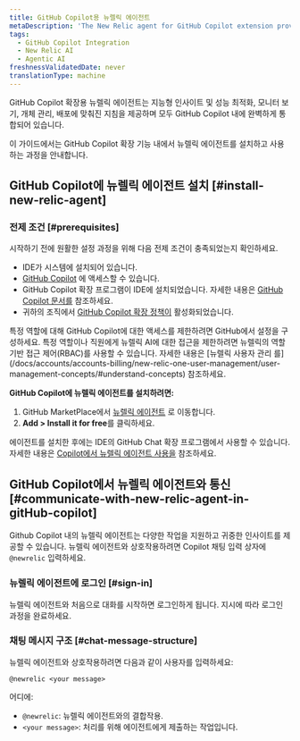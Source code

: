 ```yaml
---
title: GitHub Copilot용 뉴렐릭 에이전트
metaDescription: 'The New Relic agent for GitHub Copilot extension provides intelligent insights and guidance tailored to optimize application performance, monitor infrastructure, and manage deployments—all seamlessly integrated within GitHub Copilot.'
tags:
  - GitHub Copilot Integration
  - New Relic AI
  - Agentic AI
freshnessValidatedDate: never
translationType: machine
---
```


GitHub Copilot 확장용 뉴렐릭 에이전트는 지능형 인사이트 및 성능 최적화, 모니터 보기, 개체 관리, 배포에 맞춰진 지침을 제공하며 모두 GitHub Copilot 내에 완벽하게 통합되어 있습니다.

이 가이드에서는 GitHub Copilot 확장 기능 내에서 뉴렐릭 에이전트를 설치하고 사용하는 과정을 안내합니다.

## GitHub Copilot에 뉴렐릭 에이전트 설치 [#install-new-relic-agent]

### 전제 조건 [#prerequisites]

시작하기 전에 원활한 설정 과정을 위해 다음 전제 조건이 충족되었는지 확인하세요.

* IDE가 시스템에 설치되어 있습니다.
* [GitHub Copilot](https://github.com/features/copilot) 에 액세스할 수 있습니다.
* GitHub Copilot 확장 프로그램이 IDE에 설치되었습니다. 자세한 내용은 [GitHub Copilot 문서를](https://docs.github.com/en/copilot/managing-copilot/configure-personal-settings/installing-the-github-copilot-extension-in-your-environment) 참조하세요.
* 귀하의 조직에서 [GitHub Copilot 확장 정책이](https://docs.github.com/en/enterprise-cloud@latest/copilot/managing-copilot/managing-github-copilot-in-your-organization/managing-policies-for-copilot-in-your-organization#setting-a-policy-for-github-copilot-extensions-in-your-organization) 활성화되었습니다.

<Callout variant="tip" title="팁">
  특정 역할에 대해 GitHub Copilot에 대한 액세스를 제한하려면 GitHub에서 설정을 구성하세요. 특정 역할이나 직원에게 뉴렐릭 AI에 대한 접근을 제한하려면 뉴렐릭의 역할 기반 접근 제어(RBAC)를 사용할 수 있습니다. 자세한 내용은 [뉴렐릭 사용자 관리 를](/docs/accounts/accounts-billing/new-relic-one-user-management/user-management-concepts/#understand-concepts) 참조하세요.
</Callout>

**GitHub Copilot에 뉴렐릭 에이전트를 설치하려면:**

1. GitHub MarketPlace에서 [뉴렐릭 에이전트](https://github.com/marketplace/newrelic-copilot-extension) 로 이동합니다.
2. **Add &gt; Install it for free**를 클릭하세요.

에이전트를 설치한 후에는 IDE의 GitHub Chat 확장 프로그램에서 사용할 수 있습니다. 자세한 내용은 [Copilot에서 뉴렐릭 에이전트 사용을](#communicate-with-new-relic-agent-in-gitHub-copilot) 참조하세요.

## GitHub Copilot에서 뉴렐릭 에이전트와 통신 [#communicate-with-new-relic-agent-in-gitHub-copilot]

Github Copilot 내의 뉴렐릭 에이전트는 다양한 작업을 지원하고 귀중한 인사이트를 제공할 수 있습니다. 뉴렐릭 에이전트와 상호작용하려면 Copilot 채팅 입력 상자에 `@newrelic` 입력하세요.

### 뉴렐릭 에이전트에 로그인 [#sign-in]

뉴렐릭 에이전트와 처음으로 대화를 시작하면 로그인하게 됩니다. 지시에 따라 로그인 과정을 완료하세요.

### 채팅 메시지 구조 [#chat-message-structure]

뉴렐릭 에이전트와 상호작용하려면 다음과 같이 사용자를 입력하세요:

`@newrelic <your message>`

어디에:

* `@newrelic`: 뉴렐릭 에이전트와의 결합작용.
* `<your message>`: 처리를 위해 에이전트에게 제출하는 작업입니다.